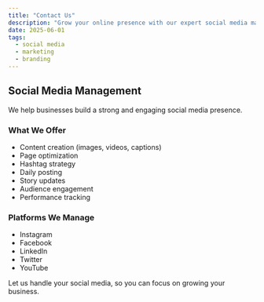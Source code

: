 ```yaml
---
title: "Contact Us"
description: "Grow your online presence with our expert social media management services."
date: 2025-06-01
tags:
  - social media
  - marketing
  - branding
---
```


## Social Media Management

We help businesses build a strong and engaging social media presence.

### What We Offer

- Content creation (images, videos, captions)
- Page optimization
- Hashtag strategy
- Daily posting
- Story updates
- Audience engagement
- Performance tracking

### Platforms We Manage

- Instagram  
- Facebook  
- LinkedIn  
- Twitter  
- YouTube  

Let us handle your social media, so you can focus on growing your business.
